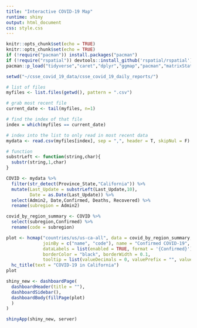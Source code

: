 ```yaml
---
title: "Interactive COVID-19 Map"
runtime: shiny
output: html_document
css: style.css
---
```


```r
knitr::opts_chunk$set(echo = TRUE)
knitr::opts_chunk$set(echo = TRUE)
if (!require("pacman")) install.packages("pacman")
if (!require("rspatial")) devtools::install_github('rspatial/rspatial')
pacman::p_load("tidyverse","caret","dplyr","ggmap","pacman","matrixStats","maps","sf","sp","ggiraph","rspatial","magrittr","highcharter","widgetframe","shinydashboard","shiny","rsconnect")
```

```r
setwd("~/csse_covid_19_data/csse_covid_19_daily_reports/")

# list of files
myfiles <- list.files(getwd(), pattern = ".csv")

# grab most recent file
current_date <- tail(myfiles, n=1)

# find the index of that file
index = which(myfiles == current_date)

# index into the list to only read in most recent data
mydata <- read.csv(myfiles[index], sep = ",", header = T, skipNul = F)

# function
substrLeft <- function(string,char){
  substr(string,1,char)
}

COVID <- mydata %>%
  filter(str_detect(Province_State,"California")) %>%
  mutate(Last_Update = substrLeft(Last_Update,10),
         Date = as.Date(Last_Update)) %>%
  select(Admin2, Date,Confirmed, Deaths, Recovered) %>%
  rename(subregion = Admin2)

covid_by_region_summary <- COVID %>%
  select(subregion,Confirmed) %>%
  rename(code = subregion)

plot <- hcmap("countries/us/us-ca-all", data = covid_by_region_summary, value="Confirmed",
              joinBy = c("name", "code"), name = "Confirmed COVID-19",
              dataLabels = list(enabled = TRUE, format = '{Confirmed}'),
              borderColor = "black", borderWidth = 0.1,
              tooltip = list(valueDecimals = 0, valuePrefix = "", valueSuffix = " Cases")) %>%
  hc_title(text = "COVID-19 in California") 
plot

shiny_new <- dashboardPage(
  dashboardHeader(title = ""),
  dashboardSidebar(),
  dashboardBody(fillPage(plot)
  )
)

shinyApp(shiny_new, server)
```


